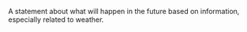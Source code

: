 A statement about what will happen in the future based on information, especially related to weather.
